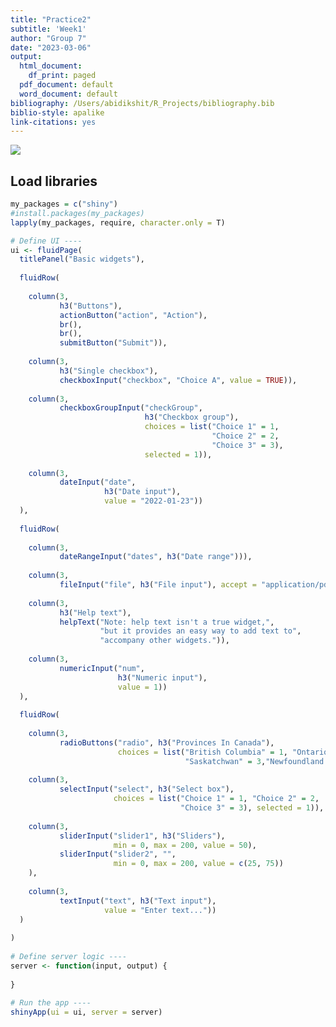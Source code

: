 ```yaml
---
title: "Practice2"
subtitle: 'Week1'
author: "Group 7"
date: "2023-03-06"
output:
  html_document:
    df_print: paged
  pdf_document: default
  word_document: default
bibliography: /Users/abidikshit/R_Projects/bibliography.bib
biblio-style: apalike
link-citations: yes
---
```


![](/Users/abidikshit/R_Projects/Images/NU.png)

## Load libraries
```r
my_packages = c("shiny")
#install.packages(my_packages)
lapply(my_packages, require, character.only = T)
```

```r
# Define UI ---- 
ui <- fluidPage( 
  titlePanel("Basic widgets"), 
   
  fluidRow( 
     
    column(3, 
           h3("Buttons"), 
           actionButton("action", "Action"), 
           br(), 
           br(),  
           submitButton("Submit")), 
     
    column(3, 
           h3("Single checkbox"), 
           checkboxInput("checkbox", "Choice A", value = TRUE)), 
     
    column(3,  
           checkboxGroupInput("checkGroup",  
                              h3("Checkbox group"),  
                              choices = list("Choice 1" = 1,  
                                             "Choice 2" = 2,  
                                             "Choice 3" = 3), 
                              selected = 1)), 
     
    column(3,  
           dateInput("date",  
                     h3("Date input"),  
                     value = "2022-01-23"))    
  ), 
   
  fluidRow( 
     
    column(3, 
           dateRangeInput("dates", h3("Date range"))), 
     
    column(3, 
           fileInput("file", h3("File input"), accept = "application/pdf")), 
     
    column(3,  
           h3("Help text"), 
           helpText("Note: help text isn't a true widget,",  
                    "but it provides an easy way to add text to", 
                    "accompany other widgets.")), 
     
    column(3,  
           numericInput("num",  
                        h3("Numeric input"),  
                        value = 1))    
  ), 
   
  fluidRow( 
     
    column(3, 
           radioButtons("radio", h3("Provinces In Canada"), 
                        choices = list("British Columbia" = 1, "Ontario" = 2, 
                                       "Saskatchwan" = 3,"Newfoundland and Labrado" = 4,"Alberta" = 5),selected = 1)), 
     
    column(3, 
           selectInput("select", h3("Select box"),  
                       choices = list("Choice 1" = 1, "Choice 2" = 2, 
                                      "Choice 3" = 3), selected = 1)), 
     
    column(3,  
           sliderInput("slider1", h3("Sliders"), 
                       min = 0, max = 200, value = 50), 
           sliderInput("slider2", "", 
                       min = 0, max = 200, value = c(25, 75)) 
    ), 
     
    column(3,  
           textInput("text", h3("Text input"),  
                     value = "Enter text..."))    
  ) 
   
) 
 
# Define server logic ---- 
server <- function(input, output) { 
   
} 
 
# Run the app ---- 
shinyApp(ui = ui, server = server)
```



